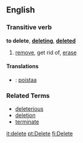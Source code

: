 ==English==
===Transitive verb===
'''to delete''', '''[[deleting]]''', '''[[deleted]]'''
# [[remove]], get rid of, [[erase]]

====Translations====
*{{msg:fi}}: [[poistaa]]

===Related Terms===
*[[deleterious]]
*[[deletion]]
*[[terminate]]

[[it:delete]]
[[pt:Delete]]
[[fi:Delete]]